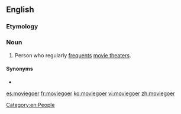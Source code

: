 ==English==

===Etymology===
{{suffix|movie|goer|lang=en}}

===Noun===
{{wikipedia}}
{{en-noun}}

# Person who regularly [[frequent#Verb|frequents]] [[movie theater]]s.

====Synonyms====
* {{l|en|filmgoer}}

[[Category:en:People]]

[[es:moviegoer]]
[[fr:moviegoer]]
[[ko:moviegoer]]
[[vi:moviegoer]]
[[zh:moviegoer]]